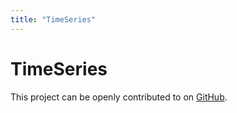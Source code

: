 ```yaml
---
title: "TimeSeries"
---
```


# TimeSeries

This project can be openly contributed to on [GitHub](https://github.com/Meta-Paleo/TimeSeries).
